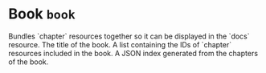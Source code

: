 
# Book `book`

<Intro>
Bundles `chapter` resources together so it can be displayed in the `docs` resource.
</Intro>

<Properties>
  <Property name="title" type="string" required="true" value="">
    The title of the book.
  </Property>

  <Property name="chapters" type="[]string" required="true" value="">
    A list containing the IDs of `chapter` resources included in the book.
  </Property>

  <Property name="index" type="string" value="" readonly>
    A JSON index generated from the chapters of the book.
  </Property>
</Properties>